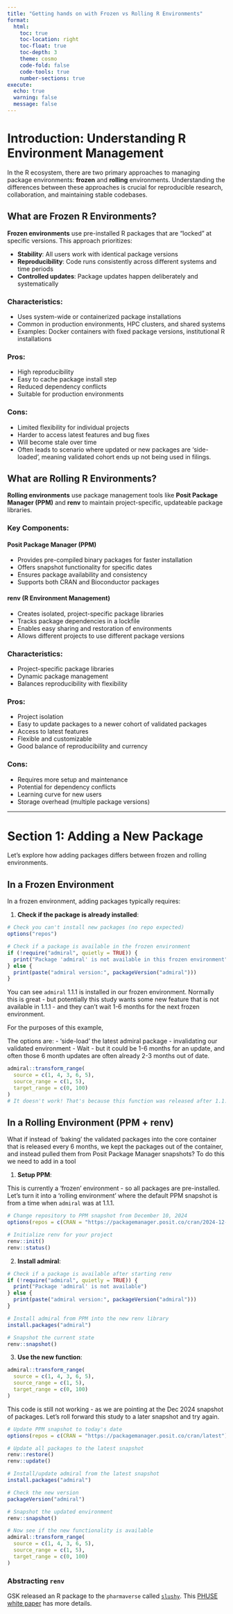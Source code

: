 ```yaml
---
title: "Getting hands on with Frozen vs Rolling R Environments"
format:
  html:
    toc: true
    toc-location: right
    toc-float: true
    toc-depth: 3
    theme: cosmo
    code-fold: false
    code-tools: true
    number-sections: true
execute:
  echo: true
  warning: false
  message: false
---
```


# Introduction: Understanding R Environment Management

In the R ecosystem, there are two primary approaches to managing package environments: **frozen** and **rolling** environments. Understanding the differences between these approaches is crucial for reproducible research, collaboration, and maintaining stable codebases.

## What are Frozen R Environments?

**Frozen environments** use pre-installed R packages that are "locked" at specific versions. This approach prioritizes:

- **Stability**: All users work with identical package versions
- **Reproducibility**: Code runs consistently across different systems and time periods
- **Controlled updates**: Package updates happen deliberately and systematically

### Characteristics:

- Uses system-wide or containerized package installations
- Common in production environments, HPC clusters, and shared systems
- Examples: Docker containers with fixed package versions, institutional R installations

### Pros:
- High reproducibility
- Easy to cache package install step
- Reduced dependency conflicts
- Suitable for production environments

### Cons:
- Limited flexibility for individual projects
- Harder to access latest features and bug fixes
- Will become stale over time
- Often leads to scenario where updated or new packages are 'side-loaded', meaning validated cohort ends up not being used in filings.

## What are Rolling R Environments?

**Rolling environments** use package management tools like **Posit Package Manager (PPM)** and **renv** to maintain project-specific, updateable package libraries.

### Key Components:

#### Posit Package Manager (PPM)
- Provides pre-compiled binary packages for faster installation
- Offers snapshot functionality for specific dates
- Ensures package availability and consistency
- Supports both CRAN and Bioconductor packages

#### renv (R Environment Management)
- Creates isolated, project-specific package libraries
- Tracks package dependencies in a lockfile
- Enables easy sharing and restoration of environments
- Allows different projects to use different package versions

### Characteristics:
- Project-specific package libraries
- Dynamic package management
- Balances reproducibility with flexibility

### Pros:
- Project isolation
- Easy to update packages to a newer cohort of validated packages
- Access to latest features
- Flexible and customizable
- Good balance of reproducibility and currency

### Cons:
- Requires more setup and maintenance
- Potential for dependency conflicts
- Learning curve for new users
- Storage overhead (multiple package versions)

---

# Section 1: Adding a New Package

Let's explore how adding packages differs between frozen and rolling environments.

## In a Frozen Environment

In a frozen environment, adding packages typically requires:

1. **Check if the package is already installed**:
```r
# Check you can't install new packages (no repo expected)
options("repos")

# Check if a package is available in the frozen environment
if (!require("admiral", quietly = TRUE)) {
  print("Package 'admiral' is not available in this frozen environment")
} else {
  print(paste("admiral version:", packageVersion("admiral")))
}
```

You can see `admiral` 1.1.1 is installed in our frozen environment. Normally this is great - but potentially this study wants some new feature that is not available in 1.1.1 - and they can't wait 1-6 months for the next frozen environment. 

For the purposes of this example, 

The options are:
- 'side-load' the latest admiral package - invalidating our validated environment
- Wait - but it could be 1-6 months for an update, and often those 6 month updates are often already 2-3 months out of date. 

```r
admiral::transform_range(
  source = c(1, 4, 3, 6, 5),
  source_range = c(1, 5),
  target_range = c(0, 100)
)
# It doesn't work! That's because this function was released after 1.1.1
```

## In a Rolling Environment (PPM + renv)

What if instead of 'baking' the validated packages into the core container that is released every 6 months, we kept the packages out of the container, and instead pulled them from Posit Package Manager snapshots? To do this we need to add in a tool 

1. **Setup PPM**:

This is currently a 'frozen' environment - so all packages are pre-installed. Let's turn it into a 'rolling environment' where the default PPM snapshot is from a time when `admiral` was at 1.1.1.

```r
# Change repository to PPM snapshot from December 10, 2024
options(repos = c(CRAN = "https://packagemanager.posit.co/cran/2024-12-10"))

# Initialize renv for your project
renv::init()
renv::status()
```

2. **Install admiral**:
```r
# Check if a package is available after starting renv
if (!require("admiral", quietly = TRUE)) {
  print("Package 'admiral' is not available")
} else {
  print(paste("admiral version:", packageVersion("admiral")))
}

# Install admiral from PPM into the new renv library
install.packages("admiral")

# Snapshot the current state
renv::snapshot()
```

3. **Use the new function**:
```r
admiral::transform_range(
  source = c(1, 4, 3, 6, 5),
  source_range = c(1, 5),
  target_range = c(0, 100)
)
```

This code is still not working - as we are pointing at the Dec 2024 snapshot of packages. Let's roll forward this study to a later snapshot and try again.

```r
# Update PPM snapshot to today's date
options(repos = c(CRAN = "https://packagemanager.posit.co/cran/latest"))

# Update all packages to the latest snapshot
renv::restore()
renv::update()

# Install/update admiral from the latest snapshot
install.packages("admiral")

# Check the new version
packageVersion("admiral")

# Snapshot the updated environment
renv::snapshot()

# Now see if the new functionality is available
admiral::transform_range(
  source = c(1, 4, 3, 6, 5),
  source_range = c(1, 5),
  target_range = c(0, 100)
)
```

### Abstracting `renv`

GSK released an R package to the `pharmaverse` called [`slushy`](https://github.com/GSK-Biostatistics/slushy). This [PHUSE white paper](https://www.lexjansen.com/phuse-us/2025/os/PAP_OS12.pdf) has more details.
